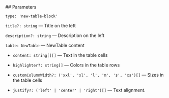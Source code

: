 

<Meta of={NewTableStories} />
<StoryTemplate>
## Parameters

`type: 'new-table-block'`

`title?: string` — Title on the left

`description?: string` — Description on the left

`table: NewTable` — NewTable content

-   `content: string[][]` — Text in the table cells

-   `highlighter?: string[]` — Colors in the table rows

-   `customColumnWidth?: ('xxl', 'xl', 'l', 'm', 's', 'xs')[]` — Sizes in the table cells

-   `justify?: ('left' | 'center' | 'right')[]` — Text alignment.

</StoryTemplate>

